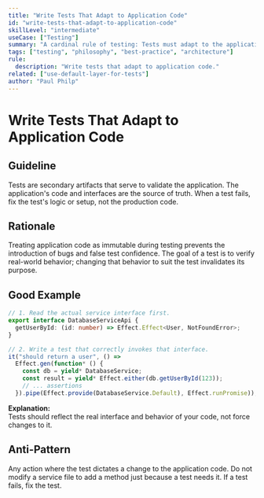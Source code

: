 ```yaml
---
title: "Write Tests That Adapt to Application Code"
id: "write-tests-that-adapt-to-application-code"
skillLevel: "intermediate"
useCase: ["Testing"]
summary: "A cardinal rule of testing: Tests must adapt to the application's interface, not the other way around. Never modify application code solely to make a test pass."
tags: ["testing", "philosophy", "best-practice", "architecture"]
rule:
  description: "Write tests that adapt to application code."
related: ["use-default-layer-for-tests"]
author: "Paul Philp"
---
```


# Write Tests That Adapt to Application Code

## Guideline

Tests are secondary artifacts that serve to validate the application. The application's code and interfaces are the source of truth. When a test fails, fix the test's logic or setup, not the production code.

## Rationale

Treating application code as immutable during testing prevents the introduction of bugs and false test confidence. The goal of a test is to verify real-world behavior; changing that behavior to suit the test invalidates its purpose.

## Good Example

```typescript
// 1. Read the actual service interface first.
export interface DatabaseServiceApi {
  getUserById: (id: number) => Effect.Effect<User, NotFoundError>;
}

// 2. Write a test that correctly invokes that interface.
it("should return a user", () =>
  Effect.gen(function* () {
    const db = yield* DatabaseService;
    const result = yield* Effect.either(db.getUserById(123));
    // ... assertions
  }).pipe(Effect.provide(DatabaseService.Default), Effect.runPromise));
```

**Explanation:**  
Tests should reflect the real interface and behavior of your code, not force changes to it.

## Anti-Pattern

Any action where the test dictates a change to the application code. Do not modify a service file to add a method just because a test needs it. If a test fails, fix the test.
